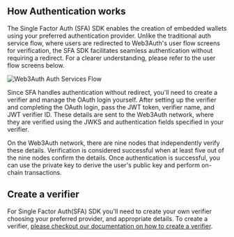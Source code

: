 ## How Authentication works

The Single Factor Auth (SFA) SDK enables the creation of embedded wallets using your preferred
authentication provider. Unlike the traditional auth service flow, where users are redirected to
Web3Auth's user flow screens for verification, the SFA SDK facilitates seamless authentication
without requiring a redirect. For a clearer understanding, please refer to the user flow screens
below.

![Web3Auth Auth Services Flow](/images/whitelabel/user-flow-screens.gif)

Since SFA handles authentication without redirect, you'll need to create a verifier and manage the
OAuth login yourself. After setting up the verifier and completing the OAuth login, pass the JWT
token, verifier name, and JWT verifier ID. These details are sent to the Web3Auth network, where
they are verified using the JWKS and authentication fields specified in your verifier.

On the Web3Auth network, there are nine nodes that independently verify these details. Verification
is considered successful when at least five out of the nine nodes confirm the details. Once
authentication is successful, you can use the private key to derive the user's public key and
perform on-chain transactions.

## Create a verifier

For Single Factor Auth(SFA) SDK you'll need to create your own verifier choosing your preferred
provider, and appropriate details. To create a verifier,
[please checkout our documentation on how to create a verifier](/docs/auth-provider-setup/verifiers.mdx).
